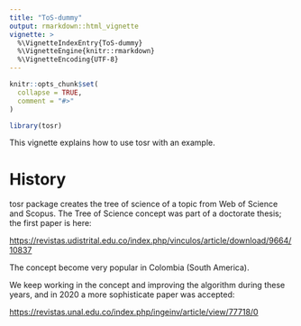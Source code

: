 ```yaml
---
title: "ToS-dummy"
output: rmarkdown::html_vignette
vignette: >
  %\VignetteIndexEntry{ToS-dummy}
  %\VignetteEngine{knitr::rmarkdown}
  %\VignetteEncoding{UTF-8}
---
```


```r
knitr::opts_chunk$set(
  collapse = TRUE,
  comment = "#>"
)
```

```r
library(tosr)
```

This vignette explains how to use tosr with an example.

# History

tosr package creates the tree of science of a topic from Web of Science and Scopus. The Tree of Science concept was part of a doctorate thesis; the first paper is here:

<https://revistas.udistrital.edu.co/index.php/vinculos/article/download/9664/10837>

The concept become very popular in Colombia (South America).

We keep working in the concept and improving the algorithm during these years, and in 2020 a more sophisticate paper was accepted:

<https://revistas.unal.edu.co/index.php/ingeinv/article/view/77718/0>
